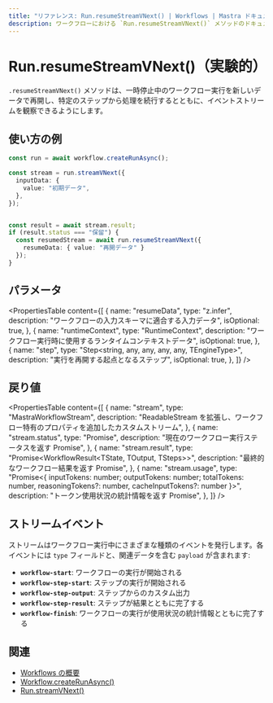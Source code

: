 ```yaml
---
title: "リファレンス: Run.resumeStreamVNext() | Workflows | Mastra ドキュメント"
description: ワークフローにおける `Run.resumeStreamVNext()` メソッドのドキュメント。中断されたワークフロー実行をリアルタイムに再開し、ストリーミングを有効にします。
---
```




# Run.resumeStreamVNext()（実験的）

<StreamVNextCallout />

`.resumeStreamVNext()` メソッドは、一時停止中のワークフロー実行を新しいデータで再開し、特定のステップから処理を続行するとともに、イベントストリームを観察できるようにします。

## 使い方の例

```typescript 行番号を表示 コピー
const run = await workflow.createRunAsync();

const stream = run.streamVNext({
  inputData: {
    value: "初期データ",
  },
});


const result = await stream.result;
if (result.status === "保留") {
  const resumedStream = await run.resumeStreamVNext({
    resumeData: { value: "再開データ" }
  });
}
```


## パラメータ

<PropertiesTable
  content={[
    {
      name: "resumeData",
      type: "z.infer<TInput>",
      description: "ワークフローの入力スキーマに適合する入力データ",
      isOptional: true,
    },
    {
      name: "runtimeContext",
      type: "RuntimeContext",
      description: "ワークフロー実行時に使用するランタイムコンテキストデータ",
      isOptional: true,
    },
    {
      name: "step",
      type: "Step<string, any, any, any, any, TEngineType>",
      description: "実行を再開する起点となるステップ",
      isOptional: true,
    },
  ]}
/>

## 戻り値

<PropertiesTable
  content={[
    {
      name: "stream",
      type: "MastraWorkflowStream<ChunkType>",
      description: "ReadableStream<ChunkType> を拡張し、ワークフロー特有のプロパティを追加したカスタムストリーム",
    },
    {
      name: "stream.status",
      type: "Promise<RunStatus>",
      description: "現在のワークフロー実行ステータスを返す Promise",
    },
    {
      name: "stream.result",
      type: "Promise<WorkflowResult<TState, TOutput, TSteps>>",
      description: "最終的なワークフロー結果を返す Promise",
    },
    {
      name: "stream.usage",
      type: "Promise<{ inputTokens: number; outputTokens: number; totalTokens: number, reasoningTokens?: number, cacheInputTokens?: number }>",
      description: "トークン使用状況の統計情報を返す Promise",
    },
  ]}
/>

## ストリームイベント

ストリームはワークフロー実行中にさまざまな種類のイベントを発行します。各イベントには `type` フィールドと、関連データを含む `payload` が含まれます:

- **`workflow-start`**: ワークフローの実行が開始される
- **`workflow-step-start`**: ステップの実行が開始される
- **`workflow-step-output`**: ステップからのカスタム出力
- **`workflow-step-result`**: ステップが結果とともに完了する
- **`workflow-finish`**: ワークフローの実行が使用状況の統計情報とともに完了する

## 関連

- [Workflows の概要](../../../docs/workflows/overview.mdx#run-workflow)
- [Workflow.createRunAsync()](../create-run.mdx)
- [Run.streamVNext()](./streamVNext.mdx)